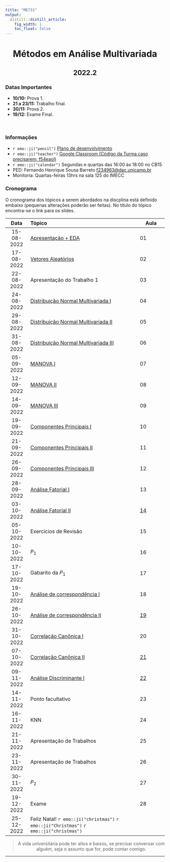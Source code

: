 ```yaml
---
title: "ME731"
output:
  distill::distill_article: 
    fig_width: 1
    toc_float: false  
---
```


<center>

# Métodos em Análise Multivariada

## 2022.2

</center>

### Datas Importantes


- **10/10:** Prova 1.
- **21 a 23/11:** Trabalho final.
- **30/11:** Prova 2.
- **19/12:** Exame Final.

</br>

### Informações 

- `r emo::ji("pencil")` [Plano de desenvolvimento](https://github.com/ctruciosm/ctruciosm.github.io/blob/master/documentos/ME731_Ementa_2022S2.pdf)
- `r emo::ji("teacher")` [Google Classroom  (Código da Turma caso precisarem: f54eaol)](https://classroom.google.com/c/NTM3ODYxMzYyMTIz?cjc=f54eaol)
- `r emo::ji("calendar")` Segundas e quartas das 16:00 às 18:00 no CB15
- PED: Fernando Henrique Sousa Barreto <f234963@dac.unicamp.br> 
- Monitoria: Quartas-feiras 13hrs na sala 125 do IMECC


### **Cronograma**

O cronograma dos tópicos a serem abordados na discplina está definido embaixo (pequenas alterações poderão ser feitas). No título do tópico encontra-se o link para os slides.


| Data  | Tópico                         | Aula |
|:-----:|:-------------------------------|--------|
| 15-08-2022     | [Apresentação + EDA](https://ctruciosm.github.io/ME731/Aula_01)  | 01 | 
| 17-08-2022     | [Vetores Aleatórios](slides/Aula_02.pdf)   | 02 | 
| 22-08-2022     | Apresentação do Trabalho 1  | 03 | 
| 24-08-2022     | [Distribuição Normal Multivariada I](slides/Aula_04.pdf)  | 04 | 
| 29-08-2022     | [Distribuição Normal Multivariada II](slides/Aula_05.pdf)  | 05 | 
| 31-08-2022     | [Distribuição Normal Multivariada III](slides/Aula_06.pdf)  | 06 | 
| 05-09-2022     | [MANOVA I](slides/Aula_07.pdf)  | 07 | 
| 12-09-2022     | [MANOVA II](slides/Aula_08.pdf)  | 08 | 
| 14-09-2022     | [MANOVA III](slides/Aula_09.pdf)   | 09 | 
| 19-09-2022     | [Componentes Principais I](slides/Aula_10.pdf)   | 10 | 
| 21-09-2022     | [Componentes Principais II](slides/Aula_11.pdf)  | 11 | 
| 26-09-2022     | [Componentes Principais III](slides/Aula_12.pdf)  | 12 | 
| 28-09-2022     | [Análise Fatorial I](slides/Aula_13.pdf)   | 13 | 
| 03-10-2022     | [Análise Fatorial II](slides/Aula_14.pdf)    | [14](https://github.com/ctruciosm/BasicStats/blob/main/AF.ipynb) | 
| 05-10-2022     | Exercícios de Revisão  | 15 | 
| 10-10-2022     | $P_1$   | 16 |
| 17-10-2022     | Gabarito da $P_1$ | 17 | 
| 19-10-2022     | [Análise de correspondência I](slides/Aula_17.pdf)  | 18 | 
| 26-10-2022     | [Análise de correspondência II](slides/Aula_18.pdf)  | [19](slides/AC.nb.html) | 
| 31-10-2022     | [Correlação Canônica I](slides/Aula_19.pdf)  | 20 | 
| 07-10-2022     | [Correlação Canônica II](slides/Aula_20.pdf)   | [21](slides/CC.nb.html) | 
| 09-11-2022     | [Análise Discriminante I](slides/Aula_21.pdf)   | [22](slides/AD.nb.html) | 
| 14-11-2022     | Ponto facultativo | 23 | 
| 16-11-2022     | KNN  | 24 | 
| 21-11-2022     | Apresentação de Trabalhos  | 25 | 
| 23-11-2022     | Apresentação de Trabalhos  | 26 | 
| 30-11-2022     | $P_2$   | 27 | 
| 19-12-2022     | Exame  | 28 | 
| 25-12-2022     | Feliz Natal! `r emo::ji("christmas")` `r emo::ji("Christmas")` `r emo::ji("christmas")`  |  | 

<center>

> A vida universitária pode ter altos e baixos, se precisar conversar com alguém, seja o assunto que for, pode contar comigo. 

</center>



---- 